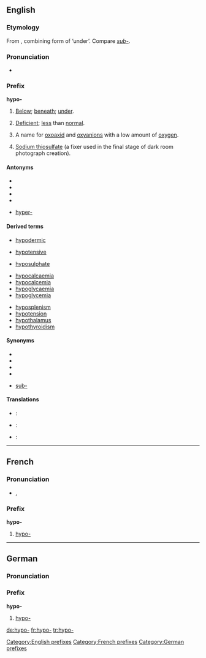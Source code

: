 ==English==
{{rfc|Etymology needs Ancient Greek script and antonyms, derived terms, synonyms, and translations all need categorising.}}

===Etymology===
From {{AGr.}} '''{{polytonic|[[ὑπο-]]}}''', combining form of '''{{polytonic|[[ὑπό]]}}''' ‘under’.  Compare ''[[sub-]]''.

===Pronunciation===
* {{a|UK}} {{IPA|/ˈhaɪpəʊ/}}

===Prefix===
'''hypo-'''

# {{anatomy}} [[below|Below]]; [[beneath]]; [[under]].
# {{medicine}} [[deficient|Deficient]]; [[less]] than [[normal]].
# {{rfv-sense}} {{chemistry}} A name for [[oxoaxid]] and [[oxyanion]]s with a low amount of [[oxygen]].
# {{rfv-sense}} {{photography}} [[sodium thiosulfate|Sodium thiosulfate]] (a fixer used in the final stage of dark room photograph creation).

====Antonyms====
* {{sense|Anatomical sense}}
* {{sense|Medical sense}}
* {{sense|Chemical sense}}
* {{sense|Photographic sense}}
* {{sense|'''Antonyms to be categorised'''}} [[hyper-]]

====Derived terms====
{{rel-top3|Terms derived from the ''hypo-'' prefix in the anatomical sense}}
* [[hypodermic]]
{{rel-mid3}}
{{rel-mid3}}
{{rel-bottom}}
{{rel-top3|Terms derived from the ''hypo-'' prefix in the medical sense}}
{{rel-mid3}}
{{rel-mid3}}
* [[hypotensive]]
{{rel-bottom}}
{{rel-top3|Terms derived from the ''hypo-'' prefix in the chemical sense}}
{{rel-mid3}}
{{rel-mid3}}
* [[hyposulphate]]
{{rel-bottom}}
{{rel-top3|Terms derived from the ''hypo-'' prefix in the photographic sense}}
{{rel-mid3}}
{{rel-mid3}}
{{rel-bottom}}
{{rel-top|''Derived terms to be categorised''}}
* [[hypocalcaemia]]
* [[hypocalcemia]]
* [[hypoglycaemia]]
* [[hypoglycemia]]
{{rel-mid}}
* [[hyposplenism]]
* [[hypotension]]
* [[hypothalamus]]
* [[hypothyroidism]]
{{rel-bottom}}

====Synonyms====
* {{sense|Anatomical sense}}
* {{sense|Medical sense}}
* {{sense|Chemical sense}}
* {{sense|Photographic sense}}
* {{sense|'''Antonyms to be categorised'''}} [[sub-]] {{i|Latinate}}

====Translations====
{{trans-top|Anatomical sense}}
{{trans-mid}}
{{trans-bottom}}

{{trans-top|Medical sense}}
{{trans-mid}}
{{trans-bottom}}

{{trans-top|Chemical sense}}
{{trans-mid}}
{{trans-bottom}}

{{trans-top|Photographic sense}}
{{trans-mid}}
{{trans-bottom}}

{{checktrans-top}}
* {{ttbc|German}}: {{t|de|hypo-}}
* {{ttbc|French}}: {{t|fr|hypo-}}
{{checktrans-mid}}
* {{ttbc|Italian}}: {{t|it|ipo-}}
{{checktrans-bottom}}

[[Category:English prefixes]]

----

==French==

===Pronunciation===
* {{IPA|i.pɔ}}, {{SAMPA|i.pO}}

===Prefix===
'''hypo-'''

# [[hypo-#English|hypo-]]

[[Category:French prefixes]]

----

==German==

===Pronunciation===
{{rfp|lang=de}}

===Prefix===
'''hypo-'''

# [[hypo-#English|hypo-]]

[[Category:German prefixes]]

[[de:hypo-]]
[[fr:hypo-]]
[[tr:hypo-]]